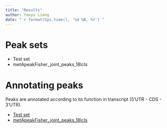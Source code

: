 ```yaml
---
title: "Results"
author: Yanyu Liang
date: "`r format(Sys.time(), '%d %B, %Y')`"
---
```


# Peak sets

  * Test set
  * metApeakFisher_joint_peaks_18lcls

# Annotating peaks

Peaks are annotated according to its function in transcript (5'UTR - CDS - 3'UTR).

  * [Test set](transcript_annotation.test.html)
  * [metApeakFisher_joint_peaks_18lcls](transcript_annotation.metApeakFisher_joint_peaks_18lcls.html)
